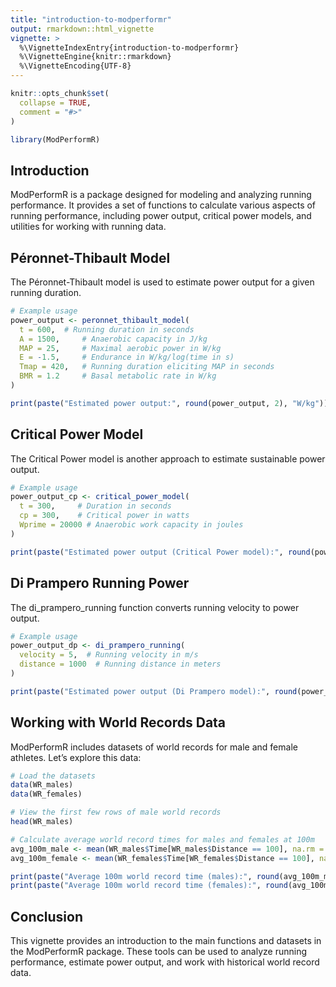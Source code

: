 ```yaml
---
title: "introduction-to-modperformr"
output: rmarkdown::html_vignette
vignette: >
  %\VignetteIndexEntry{introduction-to-modperformr}
  %\VignetteEngine{knitr::rmarkdown}
  %\VignetteEncoding{UTF-8}
---
```


```r
knitr::opts_chunk$set(
  collapse = TRUE,
  comment = "#>"
)
```

```r
library(ModPerformR)
```

## Introduction
ModPerformR is a package designed for modeling and analyzing running performance. It provides a set of functions to calculate various aspects of running performance, including power output, critical power models, and utilities for working with running data.

## Péronnet-Thibault Model
The Péronnet-Thibault model is used to estimate power output for a given running duration.

```r
# Example usage
power_output <- peronnet_thibault_model(
  t = 600,  # Running duration in seconds
  A = 1500,     # Anaerobic capacity in J/kg
  MAP = 25,     # Maximal aerobic power in W/kg
  E = -1.5,     # Endurance in W/kg/log(time in s)
  Tmap = 420,   # Running duration eliciting MAP in seconds
  BMR = 1.2     # Basal metabolic rate in W/kg
)

print(paste("Estimated power output:", round(power_output, 2), "W/kg"))

```

## Critical Power Model

The Critical Power model is another approach to estimate sustainable power output.

```r
# Example usage
power_output_cp <- critical_power_model(
  t = 300,     # Duration in seconds
  cp = 300,    # Critical power in watts
  Wprime = 20000 # Anaerobic work capacity in joules
)

print(paste("Estimated power output (Critical Power model):", round(power_output_cp, 2), "W"))

```


## Di Prampero Running Power
The di_prampero_running function converts running velocity to power output.

```r
# Example usage
power_output_dp <- di_prampero_running(
  velocity = 5,  # Running velocity in m/s
  distance = 1000  # Running distance in meters
)

print(paste("Estimated power output (Di Prampero model):", round(power_output_dp, 2), "W"))

```

## Working with World Records Data
ModPerformR includes datasets of world records for male and female athletes. Let's explore this data:

```r
# Load the datasets
data(WR_males)
data(WR_females)

# View the first few rows of male world records
head(WR_males)

# Calculate average world record times for males and females at 100m
avg_100m_male <- mean(WR_males$Time[WR_males$Distance == 100], na.rm = TRUE)
avg_100m_female <- mean(WR_females$Time[WR_females$Distance == 100], na.rm = TRUE)

print(paste("Average 100m world record time (males):", round(avg_100m_male, 2), "seconds"))
print(paste("Average 100m world record time (females):", round(avg_100m_female, 2), "seconds"))

```

## Conclusion

This vignette provides an introduction to the main functions and datasets in the ModPerformR package. These tools can be used to analyze running performance, estimate power output, and work with historical world record data.

